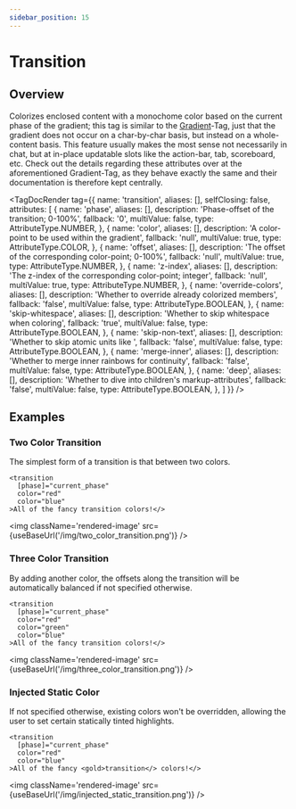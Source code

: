 ```yaml
---
sidebar_position: 15
---
```



# Transition

## Overview

Colorizes enclosed content with a monochome color based on the current phase of the gradient; this tag is similar
to the [Gradient](./gradient)-Tag, just that the gradient does not occur on a char-by-char basis, but instead
on a whole-content basis. This feature usually makes the most sense not necessarily in chat, but at in-place updatable
slots like the action-bar, tab, scoreboard, etc. Check out the details regarding these attributes over at the
aforementioned Gradient-Tag, as they behave exactly the same and their documentation is therefore kept centrally.

<TagDocRender tag={{
  name: 'transition',
  aliases: [],
  selfClosing: false,
  attributes: [
    {
      name: 'phase',
      aliases: [],
      description: 'Phase-offset of the transition; 0-100%',
      fallback: '0',
      multiValue: false,
      type: AttributeType.NUMBER,
    },
    {
      name: 'color',
      aliases: [],
      description: 'A color-point to be used within the gradient',
      fallback: 'null',
      multiValue: true,
      type: AttributeType.COLOR,
    },
    {
      name: 'offset',
      aliases: [],
      description: 'The offset of the corresponding color-point; 0-100%',
      fallback: 'null',
      multiValue: true,
      type: AttributeType.NUMBER,
    },
    {
      name: 'z-index',
      aliases: [],
      description: 'The z-index of the corresponding color-point; integer',
      fallback: 'null',
      multiValue: true,
      type: AttributeType.NUMBER,
    },
    {
      name: 'override-colors',
      aliases: [],
      description: 'Whether to override already colorized members',
      fallback: 'false',
      multiValue: false,
      type: AttributeType.BOOLEAN,
    },
    {
      name: 'skip-whitespace',
      aliases: [],
      description: 'Whether to skip whitespace when coloring',
      fallback: 'true',
      multiValue: false,
      type: AttributeType.BOOLEAN,
    },
    {
      name: 'skip-non-text',
      aliases: [],
      description: 'Whether to skip atomic units like <key/>',
      fallback: 'false',
      multiValue: false,
      type: AttributeType.BOOLEAN,
    },
    {
      name: 'merge-inner',
      aliases: [],
      description: 'Whether to merge inner rainbows for continuity',
      fallback: 'false',
      multiValue: false,
      type: AttributeType.BOOLEAN,
    },
    {
      name: 'deep',
      aliases: [],
      description: 'Whether to dive into children\'s markup-attributes',
      fallback: 'false',
      multiValue: false,
      type: AttributeType.BOOLEAN,
    },
  ]
}} />

## Examples

### Two Color Transition

The simplest form of a transition is that between two colors.

```component-markup
<transition
  [phase]="current_phase"
  color="red"
  color="blue"
>All of the fancy transition colors!</>
```

<img className='rendered-image' src={useBaseUrl('/img/two_color_transition.png')} />

### Three Color Transition

By adding another color, the offsets along the transition will be automatically balanced if not specified otherwise.

```component-markup
<transition
  [phase]="current_phase"
  color="red"
  color="green"
  color="blue"
>All of the fancy transition colors!</>
```

<img className='rendered-image' src={useBaseUrl('/img/three_color_transition.png')} />

### Injected Static Color

If not specified otherwise, existing colors won't be overridden, allowing the user to set
certain statically tinted highlights.

```component-markup
<transition
  [phase]="current_phase"
  color="red"
  color="blue"
>All of the fancy <gold>transition</> colors!</>
```

<img className='rendered-image' src={useBaseUrl('/img/injected_static_transition.png')} />